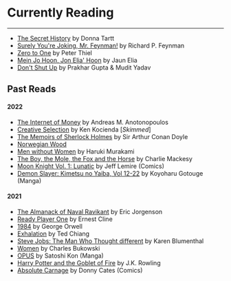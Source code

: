 # Currently Reading
---

- [The Secret History](https://www.goodreads.com/book/show/29044.The_Secret_History) by Donna Tartt
- [Surely You're Joking, Mr. Feynman!](https://www.goodreads.com/book/show/35167685-surely-you-re-joking-mr-feynman) by Richard P. Feynman
- [Zero to One](https://www.goodreads.com/book/show/18050143-zero-to-one) by Peter Thiel
- [Mein Jo Hoon, Jon Elia' Hoon](https://www.goodreads.com/book/show/34096022-mein-jo-hoon-jon-elia-hoon) by Jaun Elia
- [Don't Shut Up](https://www.goodreads.com/book/show/63889843-don-t-shut-up) by Prakhar Gupta & Mudit Yadav

## Past Reads

#### 2022
- [The Internet of Money](https://www.goodreads.com/book/show/31869077-the-internet-of-money) by Andreas M. Anotonopoulos 
- [Creative Selection](https://www.goodreads.com/book/show/37638098-creative-selection) by Ken Kocienda [*Skimmed*]
- [The Memoirs of Sherlock Holmes](https://www.goodreads.com/book/show/194373.The_Memoirs_of_Sherlock_Holmes) by Sir Arthur Conan Doyle
- [Norwegian Wood](https://www.goodreads.com/book/show/11297.Norwegian_Wood)
- [Men without Women](https://www.goodreads.com/book/show/36114337-men-without-women) by Haruki Murakami
- [The Boy, the Mole, the Fox and the Horse](https://www.goodreads.com/book/show/43708884-the-boy-the-mole-the-fox-and-the-horse) by Charlie Mackesy
- [Moon Knight Vol. 1: Lunatic](https://www.goodreads.com/book/show/28963358-moon-knight-vol-1) by Jeff Lemire (Comics)
- [Demon Slayer: Kimetsu no Yaiba, Vol 12-22](https://www.goodreads.com/series/225871-kimetsu-no-yaiba) by Koyoharu Gotouge (Manga)

#### 2021
- [The Almanack of Naval Ravikant](https://www.goodreads.com/book/show/54898389-the-almanack-of-naval-ravikant?ac=1&from_search=true&qid=c2WmmwXZkH&rank=1) by Eric Jorgenson
- [Ready Player One](https://www.goodreads.com/book/show/9969571-ready-player-one) by Ernest Cline
- [1984](https://www.goodreads.com/book/show/40961427-1984) by George Orwell
- [Exhalation](https://www.goodreads.com/book/show/41160292-exhalation) by Ted Chiang
- [Steve Jobs: The Man Who Thought different](https://www.goodreads.com/book/show/12969593-steve-jobs) by Karen Blumenthal
- [Women](https://www.goodreads.com/book/show/38500.Women) by Charles Bukowski
- [OPUS](https://www.goodreads.com/book/show/22551869-opus) by Satoshi Kon (Manga)
- [Harry Potter and the Goblet of Fire](https://www.goodreads.com/book/show/6.Harry_Potter_and_the_Goblet_of_Fire) by J.K. Rowling
- [Absolute Carnage](https://www.goodreads.com/book/show/45032059-absolute-carnage) by Donny Cates (Comics)
